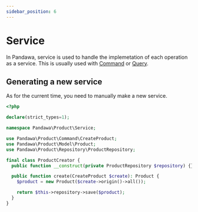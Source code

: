 ```yaml
---
sidebar_position: 6
---
```



# Service

In Pandawa, service is used to handle the implemetation of each operation as a service. This is usually used with [Command](./message#command) or [Query](./message#query).

## Generating a new service

As for the current time, you need to manually make a new service.

<ReadMoreCLI />

<Template>

```php
<?php

declare(strict_types=1);

// highlight-next-line
namespace <Namespace>\<Folder>\Service;

use Pandawa\Component\Ddd\AbstractModel;

// highlight-next-line
final class <Name>
{
    public function __construct() {}

    //->
}
```

</Template>

<Example dropDown>

```php
<?php

declare(strict_types=1);

namespace Pandawa\Product\Service;

use Pandawa\Product\Command\CreateProduct;
use Pandawa\Product\Model\Product;
use Pandawa\Product\Repository\ProductRepository;

final class ProductCreator {
  public function __construct(private ProductRepository $repository) {}

  public function create(CreateProduct $create): Product {
    $product = new Product($create->origin()->all());

    return $this->repository->save($product);
  }
}
```

<ReadMore label="Repository" url="./repository" inline />
<br />
<ReadMore label="Command" url="./message#command" inline />

</Example>